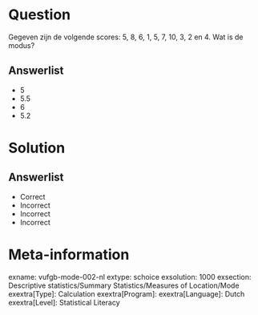 Question
========

Gegeven zijn de volgende scores: 5, 8, 6, 1, 5, 7, 10, 3, 2 en 4. Wat is de modus?
  
Answerlist
----------
* 5
* 5.5
* 6
* 5.2

Solution
========

Answerlist
----------
* Correct
* Incorrect
* Incorrect
* Incorrect

Meta-information
================
exname: vufgb-mode-002-nl
extype: schoice
exsolution: 1000
exsection: Descriptive statistics/Summary Statistics/Measures of Location/Mode
exextra[Type]: Calculation
exextra[Program]: 
exextra[Language]: Dutch
exextra[Level]: Statistical Literacy
